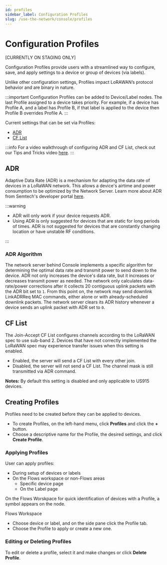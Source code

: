 ```yaml
---
id: profiles 
sidebar_label: Configuration Profiles
slug: /use-the-network/console/profiles
---
```


# Configuration Profiles

[CURRENTLY ON STAGING ONLY]


Configuration Profiles provide users with a streamlined way to configure, save, and apply settings to a device or group of devices (via labels).

Unlike other configuration settings, Profiles impact LoRAWAN’s protocol behavior and are binary in nature. 

:::important
Configuration Profiles can be added to Device/Label nodes. The last Profile assigned to a device takes priority.  For example, if a device has Profile A, and a label has Profile B, if that label is applied to the device then Profile B overrides Profile A. 
:::

Current settings that can be set via Profiles:

- [ADR](#adr)
- [CF List](#cf-list) 

:::info
For a video walkthrough of configuring ADR and CF List, check out our Tips and Tricks video [here](https://youtu.be/9nlkAEI1V-Q).
:::

## ADR

Adaptive Data Rate (ADR) is a mechanism for adapting the data rate of devices
in a LoRaWAN network. This allows a device's airtime and power consumption to be
optimized by the Network Server. Learn more about ADR from Semtech's developer
portal
[here](https://lora-developers.semtech.com/library/tech-papers-and-guides/understanding-adr/).

:::warning

- ADR will only work if your device requests ADR.
- Using ADR is only suggested for devices that are static for long periods of
  times. ADR is not suggested for devices that are constantly changing location
  or have unstable RF conditions. 
  
:::

### ADR Algorithm

The network server behind Console implements a specific algorithm for
determining the optimal data rate and transmit power to send down to the device.
ADR not only increases the device's data rate, but it increases or decreases
transmit power as needed. The network only calculates data-rate/power
corrections after it collects 20 contiguous uplink packets with the ADR bit set
to `1`. From this point on, the network may send downlink LinkADRReq MAC
commands, either alone or with already-scheduled downlink packets. The network
server clears its ADR history whenever a device sends an uplink packet with ADR
set to `0`.

## CF List

The Join-Accept CF List configures channels according to the LoRaWAN spec to use sub-band 2. Devices that have not correctly implemented the LoRaWAN spec may experience transfer issues when this setting is enabled.
- Enabled, the server will send a CF List with every other join.
- Disabled, the server will not send a CF List. The channel mask is still transmitted via ADR command.

**Notes:** By default this setting is disabled and only applicable to US915 devices.  

## Creating Profiles
Profiles need to be created before they can be applied to devices. 

- To create Profiles, on the left-hand menu, click **Profiles** and click the **+** button.
- Choose a descriptive name for the Profile, the desired settings, and click **Create Profile**.

### Applying Profiles

User can apply profiles:
- During setup of devices or labels
- On the Flows workspace or non-Flows areas
  - Specific device page
  - On the Label page

On the Flows Worskpace for quick identification of devices with a Profile, a symbol appears on the node.

Flows Workspace
- Choose device or label, and on the side pane click the Profile tab. 
- Choose the Profile to apply or create a new one.

### Editing or Deleting Profiles
To edit or delete a profile, select it and make changes or click **Delete Profile**.